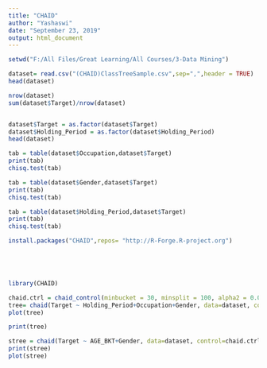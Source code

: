 ---
title: "CHAID"
author: "Yashaswi"
date: "September 23, 2019"
output: html_document
---

```{r}
setwd("F:/All Files/Great Learning/All Courses/3-Data Mining")

```


```{r}
dataset= read.csv("(CHAID)ClassTreeSample.csv",sep=",",header = TRUE)
head(dataset)


```



```{r}
nrow(dataset)
sum(dataset$Target)/nrow(dataset)



```
```{r}

dataset$Target = as.factor(dataset$Target)
dataset$Holding_Period = as.factor(dataset$Holding_Period)
head(dataset)

```
```{r}
tab = table(dataset$Occupation,dataset$Target)
print(tab)
chisq.test(tab)

tab = table(dataset$Gender,dataset$Target)
print(tab)
chisq.test(tab)

tab = table(dataset$Holding_Period,dataset$Target)
print(tab)
chisq.test(tab)


```

```{r}
install.packages("CHAID",repos= "http://R-Forge.R-project.org")



          
```

```{r}
library(CHAID)
```

```{r}
chaid.ctrl = chaid_control(minbucket = 30, minsplit = 100, alpha2 = 0.05, alpha4 = 0.05)
tree= chaid(Target ~ Holding_Period+Occupation+Gender, data=dataset, control = chaid.ctrl)
plot(tree)

```

```{r}
print(tree)

```
```{r}
stree = chaid(Target ~ AGE_BKT+Gender, data=dataset, control=chaid.ctrl)
print(stree)
plot(stree)

```


